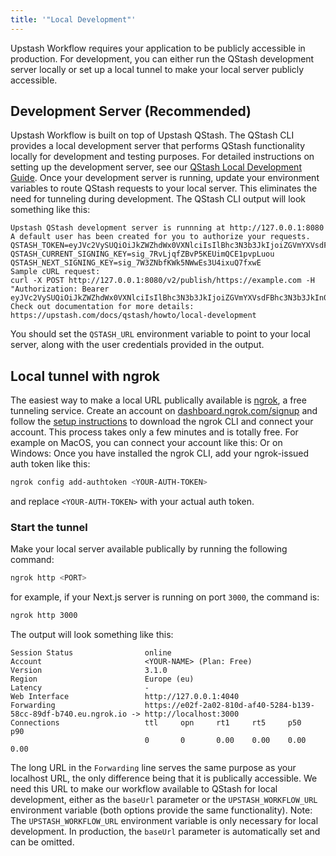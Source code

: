 ```yaml
---
title: '"Local Development"'
---
```

Upstash Workflow requires your application to be publicly accessible in production.
For development, you can either run the QStash development server locally or set up a local tunnel to make your local server publicly accessible.
## Development Server (Recommended)
Upstash Workflow is built on top of Upstash QStash.
The QStash CLI provides a local development server that performs QStash functionality locally for development and testing purposes.
For detailed instructions on setting up the development server, see our [QStash Local Development Guide](/qstash/howto/local-development).
Once your development server is running, update your environment variables to route QStash requests to your local server.
This eliminates the need for tunneling during development.
The QStash CLI output will look something like this:
```plaintext
Upstash QStash development server is runnning at http://127.0.0.1:8080
A default user has been created for you to authorize your requests.
QSTASH_TOKEN=eyJVc2VySUQiOiJkZWZhdWx0VXNlciIsIlBhc3N3b3JkIjoiZGVmYXVsdFBhc3N3b3JkIn0=
QSTASH_CURRENT_SIGNING_KEY=sig_7RvLjqfZBvP5KEUimQCE1pvpLuou
QSTASH_NEXT_SIGNING_KEY=sig_7W3ZNbfKWk5NWwEs3U4ixuQ7fxwE
Sample cURL request:
curl -X POST http://127.0.0.1:8080/v2/publish/https://example.com -H "Authorization: Bearer eyJVc2VySUQiOiJkZWZhdWx0VXNlciIsIlBhc3N3b3JkIjoiZGVmYXVsdFBhc3N3b3JkIn0="
Check out documentation for more details:
https://upstash.com/docs/qstash/howto/local-development
```
You should set the `QSTASH_URL` environment variable to point to your local server, along with the user credentials provided in the output.
## Local tunnel with ngrok
The easiest way to make a local URL publically available is [ngrok](https://ngrok.com), a free tunneling service.
Create an account on [dashboard.ngrok.com/signup](https://dashboard.ngrok.com/signup) and follow the [setup instructions](https://dashboard.ngrok.com/get-started/setup) to download the ngrok CLI and connect your account. This process takes only a few minutes and is totally free.
For example on MacOS, you can connect your account like this:
Or on Windows:
Once you have installed the ngrok CLI, add your ngrok-issued auth token like this:
```bash Terminal
ngrok config add-authtoken <YOUR-AUTH-TOKEN>
```
and replace `<YOUR-AUTH-TOKEN>` with your actual auth token.
### Start the tunnel
Make your local server available publically by running the following command:
```bash
ngrok http <PORT>
```
for example, if your Next.js server is running on port `3000`, the command is:
```bash
ngrok http 3000
```
The output will look something like this:
```plaintext
Session Status                online
Account                       <YOUR-NAME> (Plan: Free)
Version                       3.1.0
Region                        Europe (eu)
Latency                       -
Web Interface                 http://127.0.0.1:4040
Forwarding                    https://e02f-2a02-810d-af40-5284-b139-58cc-89df-b740.eu.ngrok.io -> http://localhost:3000
Connections                   ttl     opn     rt1     rt5     p50     p90
                              0       0       0.00    0.00    0.00    0.00
```
The long URL in the `Forwarding` line serves the same purpose as your localhost URL, the only difference being that it is publically accessible. We need this URL to make our workflow available to QStash for local development, either as the `baseUrl` parameter or the `UPSTASH_WORKFLOW_URL` environment variable (both options provide the same functionality).
Note: The `UPSTASH_WORKFLOW_URL` environment variable is only necessary for local development. In production, the `baseUrl` parameter is automatically set and can be omitted.